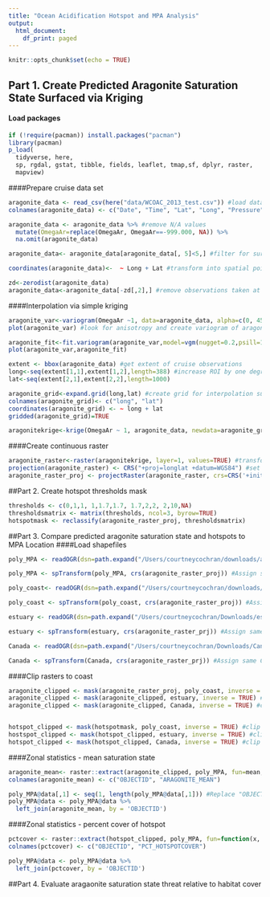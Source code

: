 ```yaml
---
title: "Ocean Acidification Hotspot and MPA Analysis"
output:
  html_document:
    df_print: paged
---
```


```r
knitr::opts_chunk$set(echo = TRUE)
```

## Part 1. Create Predicted Aragonite Saturation State Surfaced via Kriging
#### Load packages
```r

if (!require(pacman)) install.packages("pacman")
library(pacman)
p_load(
  tidyverse, here, 
  sp, rgdal, gstat, tibble, fields, leaflet, tmap,sf, dplyr, raster, 
  mapview)

```

####Prepare cruise data set
```r

aragonite_data <- read_csv(here("data/WCOAC_2013_test.csv")) #load data
colnames(aragonite_data) <- c("Date", "Time", "Lat", "Long", "Pressure", "OmegaAr") #rename columns in dataframe

aragonite_data <- aragonite_data %>% #remove N/A values
  mutate(OmegaAr=replace(OmegaAr, OmegaAr==-999.000, NA)) %>%
  na.omit(aragonite_data)

aragonite_data<- aragonite_data[aragonite_data[, 5]<5,] #filter for surface observations

coordinates(aragonite_data)<-  ~ Long + Lat #transform into spatial points

zd<-zerodist(aragonite_data)
aragonite_data<-aragonite_data[-zd[,2],] #remove observations taken at same coordinate point

```

####Interpolation via simple kriging
```r

aragonite_var<-variogram(OmegaAr ~1, data=aragonite_data, alpha=c(0, 45, 90, 135))
plot(aragonite_var) #look for anisotropy and create variogram of aragonite values

aragonite_fit<-fit.variogram(aragonite_var,model=vgm(nugget=0.2,psill=1,range=2,model="Exp", anis=c(0, 0.3))) #fit a model to the values based on estimated nugget, sill, and range, and anisotropy
plot(aragonite_var,aragonite_fit)

extent <- bbox(aragonite_data) #get extent of cruise observations 
long<-seq(extent[1,1],extent[1,2],length=388) #increase ROI by one degree in each direction
lat<-seq(extent[2,1],extent[2,2],length=1000)

aragonite_grid<-expand.grid(long,lat) #create grid for interpolation surface
colnames(aragonite_grid)<- c("long", "lat")
coordinates(aragonite_grid) <- ~ long + lat
gridded(aragonite_grid)=TRUE

aragonitekrige<-krige(OmegaAr ~ 1, aragonite_data, newdata=aragonite_grid, model=aragonite_fit) #run kriging on interpolation grid, based on best fit model

```

####Create continuous raster
```r

aragonite_raster<-raster(aragonitekrige, layer=1, values=TRUE) #transform krige object to raster
projection(aragonite_raster) <- CRS("+proj=longlat +datum=WGS84") #set CRS 
aragonite_raster_proj <- projectRaster(aragonite_raster, crs=CRS('+init=EPSG:6414'),method="ngb") #re-project to California Teale Albers Equal Area

```

##Part 2. Create hotspot thresholds mask 
```r

thresholds <- c(0,1,1, 1,1.7,1.7, 1.7,2,2, 2,10,NA)
thresholdsmatrix <- matrix(thresholds, ncol=3, byrow=TRUE)
hotspotmask <- reclassify(aragonite_raster_proj, thresholdsmatrix)

```

##Part 3. Compare predicted aragonite saturation state and hotspots to MPA Location
####Load shapefiles
```r

poly_MPA <- readOGR(dsn=path.expand("/Users/courtneycochran/downloads/all_mpas_update"), layer="all_mpas_update") #Load MPA shapefile using pathway on personal computer

poly_MPA <- spTransform(poly_MPA, crs(aragonite_raster_proj)) #Assign same CRS as aragonite layer

poly_coast<- readOGR(dsn=path.expand("/Users/courtneycochran/downloads/Export_Output_2"), layer="Export_Output_2") #Load coast shapefile using pathway on personal computer

poly_coast <- spTransform(poly_coast, crs(aragonite_raster_proj)) #Assign same CRS as aragonite layer

estuary <- readOGR(dsn=path.expand("/Users/courtneycochran/Downloads/estuaries"), layer="altb02") #Load estuary shapefile using pathway on personal computer

estuary <- spTransform(estuary, crs(aragonite_raster_prj)) #Assign same CRS as aragonite layer

Canada <- readOGR(dsn=path.expand("/Users/courtneycochran/Downloads/Canada"), layer="Canada") #Load Canada shapefile using pathway on personal computer 

Canada <- spTransform(Canada, crs(aragonite_raster_prj)) #Assign same CRS as aragonite layer 
```

####Clip rasters to coast
```r

aragonite_clipped <- mask(aragonite_raster_proj, poly_coast, inverse = TRUE) #clip continuous raster
aragonite_clipped <- mask(aragonite_clipped, estuary, inverse = TRUE) #clip raster layer to exclude estuaries
aragonite_clipped <- mask(aragonite_clipped, Canada, inverse = TRUE) #clip raster layer to Canada layer


hotspot_clipped <- mask(hotspotmask, poly_coast, inverse = TRUE) #clip hotspot mask to the coast
hostspot_clipped <- mask(hotspot_clipped, estuary, inverse = TRUE) #clip hotspot layer to exclude estuaries
hotspot_clipped <- mask(hotspot_clipped, Canada, inverse = TRUE) #clip hotspot layer to Canada layer

```

####Zonal statistics - mean saturation state
```r

aragonite_mean<- raster::extract(aragonite_clipped, poly_MPA, fun=mean, na.rm=TRUE, df=TRUE) #calculate mean aragonite saturation state from continuous layer and export as dataframe
colnames(aragonite_mean) <- c("OBJECTID", "ARAGONITE_MEAN")

poly_MPA@data[,1] <- seq(1, length(poly_MPA@data[,1])) #Replace "OBJECTID" with sequenced list to remove duplicates and change from factor to integer form
poly_MPA@data <- poly_MPA@data %>% 
  left_join(aragonite_mean, by = 'OBJECTID')

```

####Zonal statistics - percent cover of hotspot
```r

pctcover <- raster::extract(hotspot_clipped, poly_MPA, fun=function(x, ...) length(na.omit(x))/length(x), df=TRUE) #calculate percentage of total MPA area covered by threshold of concern
colnames(pctcover) <- c("OBJECTID", "PCT_HOTSPOTCOVER")

poly_MPA@data <- poly_MPA@data %>% 
  left_join(pctcover, by = 'OBJECTID')

```

##Part 4. Evaluate aragaonite saturation state threat relative to habitat cover